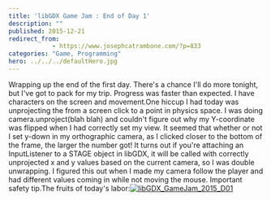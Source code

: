 ```yaml
---
title: 'libGDX Game Jam : End of Day 1'
description: ""
published: 2015-12-21
redirect_from: 
            - https://www.josephcatrambone.com/?p=833
categories: "Game, Programming"
hero: ../../../defaultHero.jpg
---
```

Wrapping up the end of the first day. There's a chance I'll do more tonight, but I've got to pack for my trip. Progress was faster than expected. I have characters on the screen and movement.One hiccup I had today was unprojecting the from a screen click to a point in physics space. I was doing camera.unproject(blah blah) and couldn't figure out why my Y-coordinate was flipped when I had correctly set my view. It seemed that whether or not I set y-down in my orthographic camera, as I clicked closer to the bottom of the frame, the larger the number got! It turns out if you're attaching an InputListener to a STAGE object in libGDX, it will be called with correctly unprojected x and y values based on the current camera, so I was double unwrapping. I figured this out when I made my camera follow the player and had different values coming in while not moving the mouse. Important safety tip.The fruits of today's labor:[![libGDX_GameJam_2015_D01](http://www.josephcatrambone.com/wp-content/uploads/2015/12/day1.gif)](./img/wp-content-uploads-2015-12-day1.gif)

